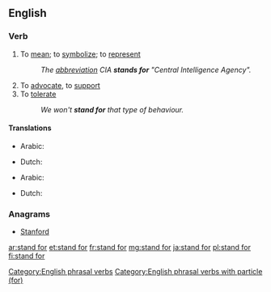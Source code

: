 ==English==

===Verb===
{{en-verb|inf=[[stand]] [[for]]|stands for|standing for|stood for}}

# {{idiomatic|said of [[abbreviation]]s}} To [[mean]]; to [[symbolize]]; to [[represent]]
#: ''The [[abbreviation]] CIA '''stands for''' "Central Intelligence Agency".''
# To [[advocate]], to [[support]]
# To [[tolerate]]
#: ''We won't '''stand for''' that type of behaviour.''

====Translations====
{{trans-top|to mean, symbolize or represent}}
* Arabic: {{t-|ar|إستند|tr=istánada}}
{{trans-mid}}
* Dutch: {{t-|nl|staan voor}}
{{trans-bottom}}

{{trans-top|to advocate or support}}
* Arabic: {{t-|ar|ساند|tr=sânada}}
{{trans-mid}}
* Dutch: {{t+|nl|voorstaan}}
{{trans-bottom}}

===Anagrams===
* [[Stanford#English|Stanford]]

[[Category:English phrasal verbs]]
[[Category:English phrasal verbs with particle (for)]]

[[ar:stand for]]
[[et:stand for]]
[[fr:stand for]]
[[mg:stand for]]
[[ja:stand for]]
[[pl:stand for]]
[[fi:stand for]]